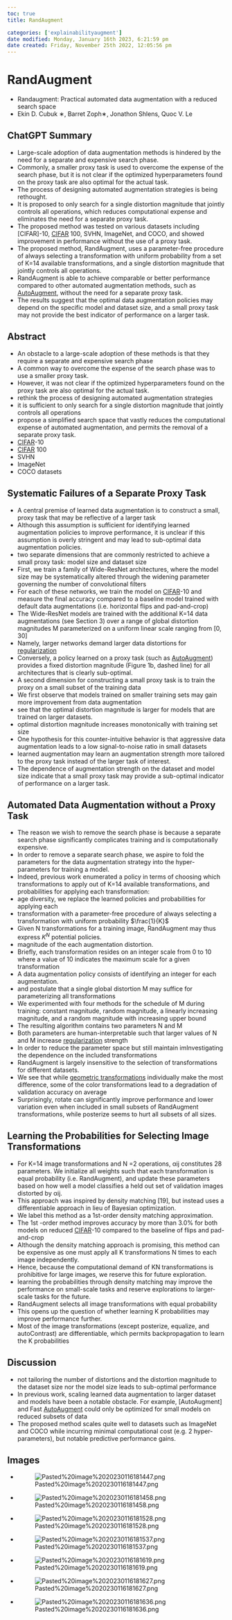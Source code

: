 ```yaml
---
toc: true
title: RandAugment

categories: ['explainabilityaugment']
date modified: Monday, January 16th 2023, 6:21:59 pm
date created: Friday, November 25th 2022, 12:05:56 pm
---
```


# RandAugment

- Randaugment: Practical automated data augmentation with a reduced search space
- Ekin D. Cubuk ∗, Barret Zoph∗, Jonathon Shlens, Quoc V. Le

## ChatGPT Summary
- Large-scale adoption of data augmentation methods is hindered by the need for a separate and expensive search phase.
- Commonly, a smaller proxy task is used to overcome the expense of the search phase, but it is not clear if the optimized hyperparameters found on the proxy task are also optimal for the actual task.
- The process of designing automated augmentation strategies is being rethought.
- It is proposed to only search for a single distortion magnitude that jointly controls all operations, which reduces computational expense and eliminates the need for a separate proxy task.
- The proposed method was tested on various datasets including [CIFAR]-10, [CIFAR](CIFAR]-10, [CIFAR.qmd) 100, SVHN, ImageNet, and COCO, and showed improvement in performance without the use of a proxy task.
- The proposed method, RandAugment, uses a parameter-free procedure of always selecting a transformation with uniform probability from a set of K=14 available transformations, and a single distortion magnitude that jointly controls all operations.
- RandAugment is able to achieve comparable or better performance compared to other automated augmentation methods, such as [AutoAugment](AutoAugment.qmd), without the need for a separate proxy task.
- The results suggest that the optimal data augmentation policies may depend on the specific model and dataset size, and a small proxy task may not provide the best indicator of performance on a larger task.

## Abstract
- An obstacle to a large-scale adoption of these methods is that they require a separate and expensive search phase
- A common way to overcome the expense of the search phase was to use a smaller proxy task.
- However, it was not clear if the optimized hyperparameters found on the proxy task are also optimal for the actual task.
- rethink the process of designing automated augmentation strategies
- it is sufficient to only search for a single distortion magnitude that jointly controls all operations
- propose a simplified search space that vastly reduces the computational expense of automated augmentation, and permits the removal of a separate proxy task.
- [CIFAR](CIFAR.qmd)-10
- [CIFAR](CIFAR.qmd) 100
- SVHN
- ImageNet
- COCO datasets

## Systematic Failures of a Separate Proxy Task
- A central premise of learned data augmentation is to construct a small, proxy task that may be reflective of a larger task
- Although this assumption is sufficient for identifying learned augmentation policies to improve performance, it is unclear if this assumption is overly stringent and may lead to sub-optimal data augmentation policies.
- two separate dimensions that are commonly restricted to achieve a small proxy task: model size and dataset size
- First, we train a family of Wide-ResNet architectures, where the model size may be systematically altered through the widening parameter governing the number of convolutional filters
- For each of these networks, we train the model on [CIFAR](CIFAR.qmd)-10 and measure the final accuracy compared to a baseline model trained with default data augmentations (i.e. horizontal flips and pad-and-crop)
- The Wide-ResNet models are trained with the additional K=14 data augmentations (see Section 3) over a range of global distortion magnitudes M parameterized on a uniform linear scale ranging from [0, 30]
- Namely, larger networks demand larger data distortions for [regularization](regularization.qmd)
- Conversely, a policy learned on a proxy task (such as [AutoAugment](AutoAugment.qmd)) provides a fixed distortion magnitude (Figure 1b, dashed line) for all architectures that is clearly sub-optimal.
- A second dimension for constructing a small proxy task is to train the proxy on a small subset of the training data
- We first observe that models trained on smaller training sets may gain more improvement from data augmentation
- see that the optimal distortion magnitude is larger for models that are trained on larger datasets.
- optimal distortion magnitude increases monotonically with training set size
- One hypothesis for this counter-intuitive behavior is that aggressive data augmentation leads to a low signal-to-noise ratio in small datasets
- learned augmentation may learn an augmentation strength more tailored to the proxy task instead of the larger task of interest.
- The dependence of augmentation strength on the dataset and model size indicate that a small proxy task may provide a sub-optimal indicator of performance on a larger task.

## Automated Data Augmentation without a Proxy Task
- The reason we wish to remove the search phase is because a separate search phase significantly complicates training and is computationally expensive.
- In order to remove a separate search phase, we aspire to fold the parameters for the data augmentation strategy into the hyper-parameters for training a model.
- Indeed, previous work enumerated a policy in terms of choosing which transformations to apply out of K=14 available transformations, and probabilities for applying each transformation:
- age diversity, we replace the learned policies and probabilities for applying each
- transformation with a parameter-free procedure of always selecting a transformation with uniform probability $\frac{1}{K}$ 
- Given N transformations for a training image, RandAugment may thus express $K^{N}$ potential policies.
- magnitude of the each augmentation distortion.
- Briefly, each transformation resides on an integer scale from 0 to 10 where a value of 10 indicates the maximum scale for a given transformation
- A data augmentation policy consists of identifying an integer for each augmentation.
- and postulate that a single global distortion M may suffice for parameterizing all transformations
- We experimented with four methods for the schedule of M during training: constant magnitude, random magnitude, a linearly increasing magnitude, and a random magnitude with increasing upper bound
- The resulting algorithm contains two parameters N and M
- Both parameters are human-interpretable such that larger values of N and M increase [regularization](regularization.qmd) strength
- In order to reduce the parameter space but still maintain imInvestigating the dependence on the included transformations
- RandAugment is largely insensitive to the selection of transformations for different datasets.
- We see that while [geometric transformations](geometric transformations.qmd) individually make the most difference, some of the color transformations lead to a degradation of validation accuracy on average
- Surprisingly, rotate can significantly improve performance and lower variation even when included in small subsets of RandAugment transformations, while posterize seems to hurt all subsets of all sizes.

## Learning the Probabilities for Selecting Image Transformations
- For K=14 image transformations and N =2 operations, αij constitutes 28 parameters. We initialize all weights such that each transformation is equal probability (i.e. RandAugment), and update these parameters based on how well a model classifies a held out set of validation images distorted by αij.
- This approach was inspired by density matching [19], but instead uses a differentiable approach in lieu of Bayesian optimization.
- We label this method as a 1st-order density matching approximation.
- The 1st -order method improves accuracy by more than 3.0% for both models on reduced [CIFAR](CIFAR.qmd)-10 compared to the baseline of flips and pad-and-crop
- Although the density matching approach is promising, this method can be expensive as one must apply all K transformations N times to each image independently.
- Hence, because the computational demand of KN transformations is prohibitive for large images, we reserve this for future exploration.
- learning the probabilities through density matching may improve the performance on small-scale tasks and reserve explorations to larger-scale tasks for the future.
- RandAugment selects all image transformations with equal probability
- This opens up the question of whether learning K probabilities may improve performance further.
- Most of the image transformations (except posterize, equalize, and autoContrast) are differentiable, which permits backpropagation to learn the K probabilities

## Discussion
- not tailoring the number of distortions and the distortion magnitude to the dataset size nor the model size leads to sub-optimal performance
- In previous work, scaling learned data augmentation to larger dataset and models have been a notable obstacle. For example, [AutoAugment] and Fast [AutoAugment](AutoAugment] and Fast [AutoAugment.qmd) could only be optimized for small models on reduced subsets of data
- The proposed method scales quite well to datasets such as ImageNet and COCO while incurring minimal computational cost (e.g. 2 hyper-parameters), but notable predictive performance gains.

## Images
- ![Pasted%20image%2020230116181447.png](Pasted%20image%2020230116181447.png)
- ![Pasted%20image%2020230116181458.png](Pasted%20image%2020230116181458.png)
- ![Pasted%20image%2020230116181528.png](Pasted%20image%2020230116181528.png)
- ![Pasted%20image%2020230116181537.png](Pasted%20image%2020230116181537.png)
- ![Pasted%20image%2020230116181619.png](Pasted%20image%2020230116181619.png)
- ![Pasted%20image%2020230116181627.png](Pasted%20image%2020230116181627.png)
- ![Pasted%20image%2020230116181636.png](Pasted%20image%2020230116181636.png)



